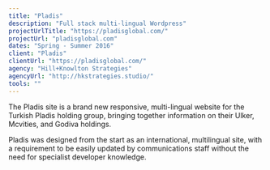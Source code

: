 ```yaml
---
title: "Pladis"
description: "Full stack multi-lingual Wordpress"
projectUrlTitle: "https://pladisglobal.com/"
projectUrl: "pladisglobal.com"
dates: "Spring - Summer 2016"
client: "Pladis"
clientUrl: "https://pladisglobal.com/"
agency: "Hill+Knowlton Strategies"
agencyUrl: "http://hkstrategies.studio/"
tools: ""
---
```


The Pladis site is a brand new responsive, multi-lingual website for the Turkish Pladis holding group, bringing together information on their Ulker, Mcvities, and Godiva holdings.

Pladis was designed from the start as an international, multilingual site, with a requirement to be easily updated by communications staff without the need for specialist developer knowledge.
